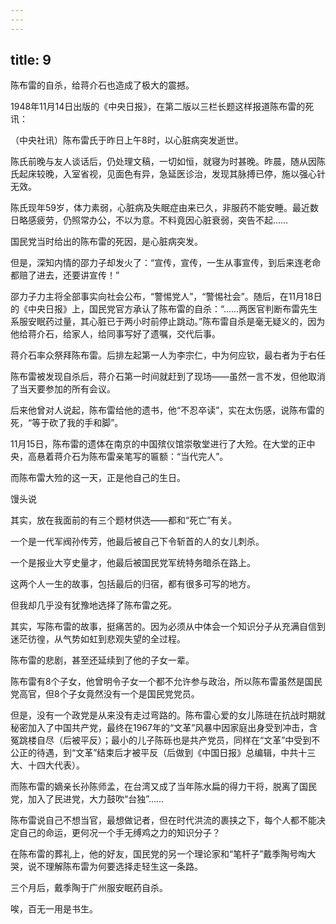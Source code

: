 ```yaml
---
---
---
```

title: 9
---



陈布雷的自杀，给蒋介石也造成了极大的震撼。

1948年11月14日出版的《中央日报》，在第二版以三栏长题这样报道陈布雷的死讯：

（中央社讯）陈布雷氏于昨日上午8时，以心脏病突发逝世。

陈氏前晚与友人谈话后，仍处理文稿，一切如恒，就寝为时甚晚。昨晨，随从因陈氏起床较晚，入室省视，见面色有异，急延医诊治，发现其脉搏已停，施以强心针无效。

陈氏现年59岁，体力素弱，心脏病及失眠症由来已久，非服药不能安睡。最近数日略感疲劳，仍照常办公，不以为意。不料竟因心脏衰弱，突告不起……

国民党当时给出的陈布雷的死因，是心脏病突发。

但是，深知内情的邵力子却发火了：“宣传，宣传，一生从事宣传，到后来连老命都赔了进去，还要讲宣传！”

邵力子力主将全部事实向社会公布，“警惕党人”，“警惕社会”。随后，在11月18日的《中央日报》上，国民党官方承认了陈布雷的自杀：“……两医官判断布雷先生系服安眠药过量，其心脏已于两小时前停止跳动。”陈布雷自杀是毫无疑义的，因为他给蒋介石，给家人，给同事写好了遗嘱，交代后事。

蒋介石率众祭拜陈布雷。后排左起第一人为李宗仁，中为何应钦，最右者为于右任



陈布雷被发现自杀后，蒋介石第一时间就赶到了现场——虽然一言不发，但他取消了当天要参加的所有会议。

后来他曾对人说起，陈布雷给他的遗书，他“不忍卒读”，实在太伤感，说陈布雷的死，“等于砍了我的手和脚”。

11月15日，陈布雷的遗体在南京的中国殡仪馆崇敬堂进行了大殓。在大堂的正中央，高悬着蒋介石为陈布雷亲笔写的匾额：“当代完人”。

而陈布雷大殓的这一天，正是他自己的生日。

馒头说

其实，放在我面前的有三个题材供选——都和“死亡”有关。

一个是一代军阀孙传芳，他最后被自己下令斩首的人的女儿刺杀。

一个是报业大亨史量才，他最后被国民党军统特务暗杀在路上。

这两个人一生的故事，包括最后的归宿，都有很多可写的地方。

但我却几乎没有犹豫地选择了陈布雷之死。

其实，写陈布雷的故事，挺痛苦的。因为必须从中体会一个知识分子从充满自信到迷茫彷徨，从气势如虹到悲观失望的全过程。

陈布雷的悲剧，甚至还延续到了他的子女一辈。

陈布雷有8个子女，他曾明令子女一个都不允许参与政治，所以陈布雷虽然是国民党高官，但8个子女竟然没有一个是国民党党员。

但是，没有一个政党是从来没有走过弯路的。陈布雷心爱的女儿陈琏在抗战时期就秘密加入了中国共产党，最终在1967年的“文革”风暴中因家庭出身受到冲击，含冤跳楼自尽（后被平反）；最小的儿子陈砾也是共产党员，同样在“文革”中受到不公正的待遇，到“文革”结束后才被平反（后做到《中国日报》总编辑，中共十三大、十四大代表）。

而陈布雷的嫡亲长孙陈师孟，在台湾又成了当年陈水扁的得力干将，脱离了国民党，加入了民进党，大力鼓吹“台独”……

陈布雷说自己不想当官，最想做记者，但在时代洪流的裹挟之下，每个人都不能决定自己的命运，更何况一个手无缚鸡之力的知识分子？

在陈布雷的葬礼上，他的好友，国民党的另一个理论家和“笔杆子”戴季陶号啕大哭，说不理解陈布雷为何要选择走轻生这一条路。

三个月后，戴季陶于广州服安眠药自杀。

唉，百无一用是书生。